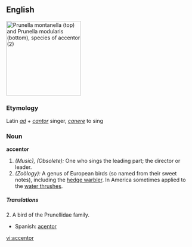 ==English==
[[Image:Prunella modularis montanella.jpg|thumb|right|200px|''Prunella montanella'' (top) and ''Prunella modularis'' (bottom), species of accentor (2)]]
{{wikipedia}}
===Etymology===
Latin ''[[ad]]'' + ''[[cantor]]'' singer, ''[[canere]]'' to sing

===Noun===
'''accentor'''

# ''(Music), (Obsolete):'' One who sings the leading part; the director or leader.
# ''(Zoölogy):'' A genus of European birds (so named from their sweet notes), including the [[hedge warbler]].  In America sometimes applied to the [[water thrush]]es.

=====Translations=====
2. A bird of the Prunellidae family.
{{top}}
{{mid}}
*Spanish: [[acentor]] {{m}}
{{bottom}}

[[vi:accentor]]